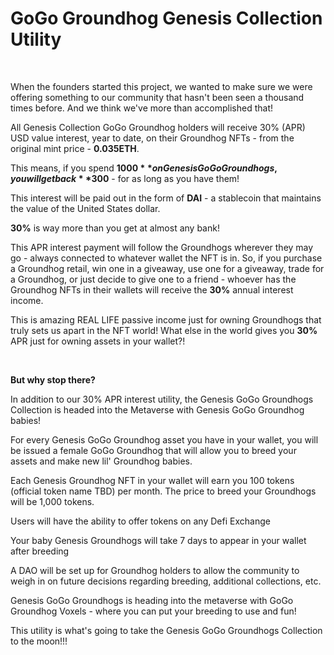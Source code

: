 
# GoGo Groundhog Genesis Collection Utility

<br />

When the founders started this project, we wanted to make sure we were offering something to our community that hasn't been seen a thousand times before. And we think we've more than accomplished that!

<div className="feature-set">

All Genesis Collection GoGo Groundhog holders will receive 30% (APR) USD value interest, year to date, on their Groundhog NFTs - from the original mint price - **0.035ETH**.

This means, if you spend **$1000** on Genesis GoGo Groundhogs, you will get back **$300** - for as long as you have them!

This interest will be paid out in the form of **DAI** - a stablecoin that maintains the value of the United States dollar.

**30%** is way more than you get at almost any bank!

This APR interest payment will follow the Groundhogs wherever they may go - always connected to whatever wallet the NFT is in. So, if you purchase a Groundhog retail, win one in a giveaway, use one for a giveaway, trade for a Groundhog, or just decide to give one to a friend - whoever has the Groundhog NFTs in their wallets will receive the **30%** annual interest income.

This is amazing REAL LIFE passive income just for owning Groundhogs that truly sets us apart in the NFT world! What else in the world gives you **30%** APR just for owning assets in your wallet?!

</div>

<br />

**But why stop there?**

<div className="feature-set">

In addition to our 30% APR interest utility, the Genesis GoGo Groundhogs Collection is headed into the Metaverse with Genesis GoGo Groundhog babies!

For every Genesis GoGo Groundhog asset you have in your wallet, you will be issued a female GoGo Groundhog that will allow you to breed your assets and make new lil' Groundhog babies.

Each Genesis Groundhog NFT in your wallet will earn you 100 tokens (official token name TBD) per month. The price to breed your Groundhogs will be 1,000 tokens.

Users will have the ability to offer tokens on any Defi Exchange

Your baby Genesis Groundhogs will take 7 days to appear in your wallet after breeding

A DAO will be set up for Groundhog holders to allow the community to weigh in on future decisions regarding breeding, additional collections, etc.

Genesis GoGo Groundhogs is heading into the metaverse with GoGo Groundhog Voxels - where you can put your breeding to use and fun!

This utility is what's going to take the Genesis GoGo Groundhogs Collection to the moon!!!

</div>
